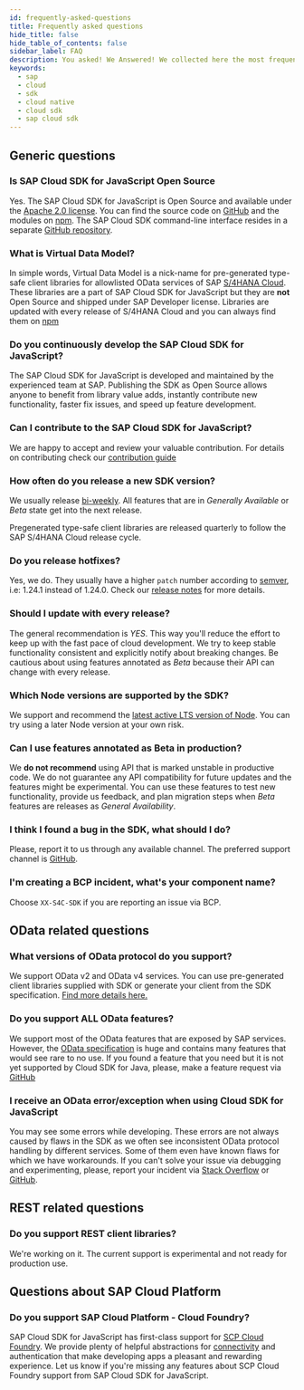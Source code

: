 ```yaml
---
id: frequently-asked-questions
title: Frequently asked questions
hide_title: false
hide_table_of_contents: false
sidebar_label: FAQ
description: You asked! We Answered! We collected here the most frequent question about SAP Cloud SDK for JavaScript.
keywords:
  - sap
  - cloud
  - sdk
  - cloud native
  - cloud sdk
  - sap cloud sdk
---
```


## Generic questions

### Is SAP Cloud SDK for JavaScript Open Source

Yes.
The SAP Cloud SDK for JavaScript is Open Source and available under the [Apache 2.0 license](https://www.apache.org/licenses/LICENSE-2.0).
You can find the source code on [GitHub](https://github.com/SAP/cloud-sdk-js) and the modules on [npm](https://www.npmjs.com/search?q=%40sap-cloud-sdk).
The SAP Cloud SDK command-line interface resides in a separate [GitHub repository](https://github.com/sap/cloud-sdk-cli).

### What is Virtual Data Model?

In simple words, Virtual Data Model is a nick-name for pre-generated type-safe client libraries for allowlisted OData services of SAP [S/4HANA Cloud](https://www.sap.com/germany/products/s4hana-erp.html).
These libraries are a part of SAP Cloud SDK for JavaScript but they are **not** Open Source and shipped under SAP Developer license.
Libraries are updated with every release of S/4HANA Cloud and you can always find them on [npm](https://www.npmjs.com/search?q=%40sap%2Fcloud-sdk-vdm-*)

### Do you continuously develop the SAP Cloud SDK for JavaScript?

The SAP Cloud SDK for JavaScript is developed and maintained by the experienced team at SAP.
Publishing the SDK as Open Source allows anyone to benefit from library value adds, instantly contribute new functionality, faster fix issues, and speed up feature development.

### Can I contribute to the SAP Cloud SDK for JavaScript?

We are happy to accept and review your valuable contribution.
For details on contributing check our [contribution guide](https://github.com/SAP/cloud-sdk/blob/main/CONTRIBUTING.md)

### How often do you release a new SDK version?

We usually release [bi-weekly](https://github.com/SAP/cloud-sdk-js/releases).
All features that are in _Generally Available_ or _Beta_ state get into the next release.

Pregenerated type-safe client libraries are released quarterly to follow the SAP S/4HANA Cloud release cycle.

### Do you release hotfixes?

Yes, we do.
They usually have a higher `patch` number according to [semver](https://semver.org/), i.e: 1.24.1 instead of 1.24.0.
Check our [release notes](https://github.com/SAP/cloud-sdk-js/releases) for more details.

### Should I update with every release?

The general recommendation is _YES_.
This way you'll reduce the effort to keep up with the fast pace of cloud development.
We try to keep stable functionality consistent and explicitly notify about breaking changes.
Be cautious about using features annotated as _Beta_ because their API can change with every release.

### Which Node versions are supported by the SDK?

We support and recommend the [latest active LTS version of Node](https://nodejs.org/en/about/releases/).
You can try using a later Node version at your own risk.

### Can I use features annotated as Beta in production?

We **do not recommend** using API that is marked unstable in productive code.
We do not guarantee any API compatibility for future updates and the features might be experimental.
You can use these features to test new functionality, provide us feedback, and plan migration steps when _Beta_ features are releases as _General Availability_.

### I think I found a bug in the SDK, what should I do?

Please, report it to us through any available channel.
The preferred support channel is [GitHub](https://github.com/SAP/cloud-sdk-js/issues/new/choose).

### I'm creating a BCP incident, what's your component name?

Choose `XX-S4C-SDK` if you are reporting an issue via BCP.

## OData related questions

### What versions of OData protocol do you support?

We support OData v2 and OData v4 services.
You can use pre-generated client libraries supplied with SDK or generate your client from the SDK specification.
[Find more details here.](features/odata/overview)

### Do you support ALL OData features?

We support most of the OData features that are exposed by SAP services.
However, the [OData specification](https://www.odata.org/documentation/) is huge and contains many features that would see rare to no use.
If you found a feature that you need but it is not yet supported by Cloud SDK for Java, please, make a feature request via [GitHub](https://github.com/SAP/cloud-sdk-js/issues/new/choose)

### I receive an OData error/exception when using Cloud SDK for JavaScript

You may see some errors while developing.
These errors are not always caused by flaws in the SDK as we often see inconsistent OData protocol handling by different services.
Some of them even have known flaws for which we have workarounds.
If you can't solve your issue via debugging and experimenting, please, report your incident via [Stack Overflow](https://stackoverflow.com/questions/tagged/sap-cloud-sdk) or [GitHub](https://github.com/SAP/cloud-sdk-js/issues/new/choose).

## REST related questions

### Do you support REST client libraries?

We're working on it.
The current support is experimental and not ready for production use.

## Questions about SAP Cloud Platform

### Do you support SAP Cloud Platform - Cloud Foundry?

SAP Cloud SDK for JavaScript has first-class support for [SCP Cloud Foundry](https://www.sap.com/products/cloud-platform.html).
We provide plenty of helpful abstractions for [connectivity](features/connectivity/destination-js-sdk) and authentication that make developing apps a pleasant and rewarding experience.
Let us know if you're missing any features about SCP Cloud Foundry support from SAP Cloud SDK for JavaScript.

